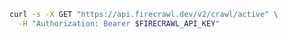 ```bash
curl -s -X GET "https://api.firecrawl.dev/v2/crawl/active" \
  -H "Authorization: Bearer $FIRECRAWL_API_KEY"
```


